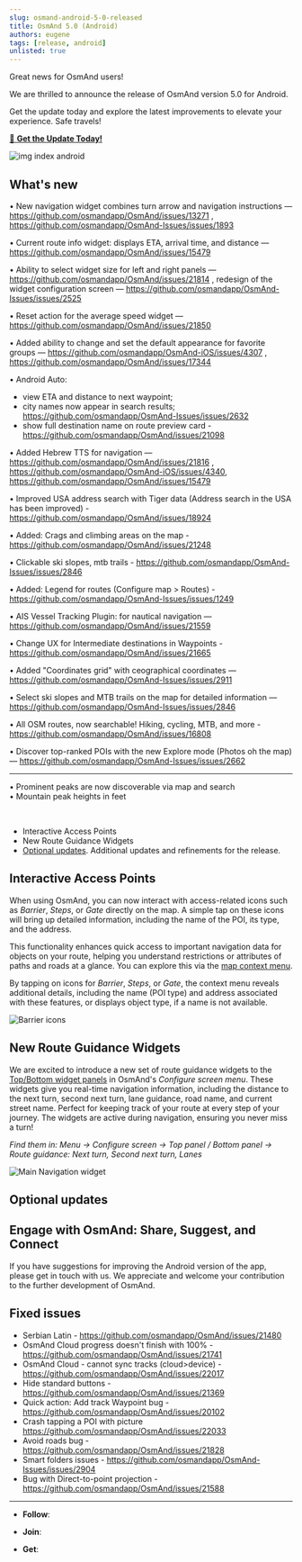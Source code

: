 ```yaml
---
slug: osmand-android-5-0-released
title: OsmAnd 5.0 (Android)
authors: eugene
tags: [release, android]
unlisted: true
---
```




Great news for OsmAnd users!

We are thrilled to announce the release of OsmAnd version 5.0 for Android.

Get the update today and explore the latest improvements to elevate your experience. Safe travels! 

[🔄   **Get the Update Today!**](https://play.google.com/store/apps/dev?id=8483587772816822023)  

![img index android](./img/index-4-9-andr.png)



<!--truncate-->


## What's new

• New navigation widget combines turn arrow and navigation instructions — https://github.com/osmandapp/OsmAnd/issues/13271   , https://github.com/osmandapp/OsmAnd-Issues/issues/1893

• Current route info widget: displays ETA, arrival time, and distance — https://github.com/osmandapp/OsmAnd/issues/15479  

• Ability to select widget size for left and right panels — https://github.com/osmandapp/OsmAnd/issues/21814 , redesign of the widget configuration screen — https://github.com/osmandapp/OsmAnd-Issues/issues/2525

• Reset action for the average speed widget — https://github.com/osmandapp/OsmAnd/issues/21850

• Added ability to change and set the default appearance for favorite groups — https://github.com/osmandapp/OsmAnd-iOS/issues/4307 , https://github.com/osmandapp/OsmAnd/issues/17344   

• Android Auto:
  - view ETA and distance to next waypoint; 
  - city names now appear in search results; https://github.com/osmandapp/OsmAnd-Issues/issues/2632
  - show full destination name on route preview card - https://github.com/osmandapp/OsmAnd/issues/21098


• Added Hebrew TTS for navigation — https://github.com/osmandapp/OsmAnd/issues/21816 , https://github.com/osmandapp/OsmAnd-iOS/issues/4340, https://github.com/osmandapp/OsmAnd/issues/15479

• Improved USA address search with Tiger data (Address search in the USA has been improved) - https://github.com/osmandapp/OsmAnd/issues/18924    

• Added: Crags and climbing areas on the map -  https://github.com/osmandapp/OsmAnd/issues/21248  

• Clickable ski slopes, mtb trails - https://github.com/osmandapp/OsmAnd-Issues/issues/2846  

• Added: Legend for routes (Configure map > Routes) - https://github.com/osmandapp/OsmAnd-Issues/issues/1249

• AIS Vessel Tracking Plugin: for nautical navigation — https://github.com/osmandapp/OsmAnd/issues/21559 

• Change UX for Intermediate destinations in Waypoints - https://github.com/osmandapp/OsmAnd/issues/21665

• Added "Coordinates grid"  with ceographical coordinates — https://github.com/osmandapp/OsmAnd-Issues/issues/2911

• Select ski slopes and MTB trails on the map for detailed information — https://github.com/osmandapp/OsmAnd-Issues/issues/2846

• All OSM routes, now searchable! Hiking, cycling, MTB, and more - https://github.com/osmandapp/OsmAnd/issues/16808    

• Discover top-ranked POIs with the new Explore mode (Photos oh the map) — https://github.com/osmandapp/OsmAnd-Issues/issues/2662 



___

• Prominent peaks are now discoverable via map and search  
• Mountain peak heights in feet



<br/>


- Interactive Access Points
- New Route Guidance Widgets
- [Optional updates](#optional-updates). Additional updates and refinements for the release.

## Interactive Access Points

When using OsmAnd, you can now interact with access-related icons such as *Barrier*, *Steps*, or *Gate* directly on the map. A simple tap on these icons will bring up detailed information, including the name of the POI, its type, and the address.  

This functionality enhances quick access to important navigation data for objects on your route, helping you understand restrictions or attributes of paths and roads at a glance. You can explore this via the [map context menu](https://osmand.net/docs/user/map/map-context-menu#overview).

By tapping on icons for *Barrier*, *Steps*, or *Gate*, the context menu reveals additional details, including the name (POI type) and address associated with these features, or displays object type, if a name is not available.

![Barrier icons](./img/icons.png)

## New Route Guidance Widgets

We are excited to introduce a new set of route guidance widgets to the [Top/Bottom widget panels](https://osmand.net/docs/user/widgets/configure-screen#top-and-bottom-panels) in OsmAnd's *Configure screen menu*. These widgets give you real-time navigation information, including the distance to the next turn, second next turn, lane guidance, road name, and current street name. Perfect for keeping track of your route at every step of your journey. The widgets are active during navigation, ensuring you never miss a turn!

*Find them in: Menu → Configure screen → Top panel / Bottom panel → Route guidance: Next turn, Second next turn, Lanes*

![Main Navigation widget](./img/main_nav_widget.png)


## Optional updates




## Engage with OsmAnd: Share, Suggest, and Connect

If you have suggestions for improving the Android version of the app, please get in touch with us. We appreciate and welcome your contribution to the further development of OsmAnd.


## Fixed issues

- Serbian Latin - https://github.com/osmandapp/OsmAnd/issues/21480
- OsmAnd Cloud progress doesn't finish with 100% - https://github.com/osmandapp/OsmAnd/issues/21741
- OsmAnd Cloud - cannot sync tracks (cloud>device) - https://github.com/osmandapp/OsmAnd/issues/22017
- Hide standard buttons - https://github.com/osmandapp/OsmAnd/issues/21369
- Quick action: Add track Waypoint bug - https://github.com/osmandapp/OsmAnd/issues/20102
- Crash tapping a POI with picture https://github.com/osmandapp/OsmAnd/issues/22033
- Avoid roads bug - https://github.com/osmandapp/OsmAnd/issues/21828
- Smart folders issues - https://github.com/osmandapp/OsmAnd-Issues/issues/2904
- Bug with Direct-to-point projection - https://github.com/osmandapp/OsmAnd/issues/21588


__________________________________________________________

- **Follow**: <LinksSocial/>  

- **Join**: <LinksTelegram/>  

- **Get**: &nbsp;<AndroidStore/>